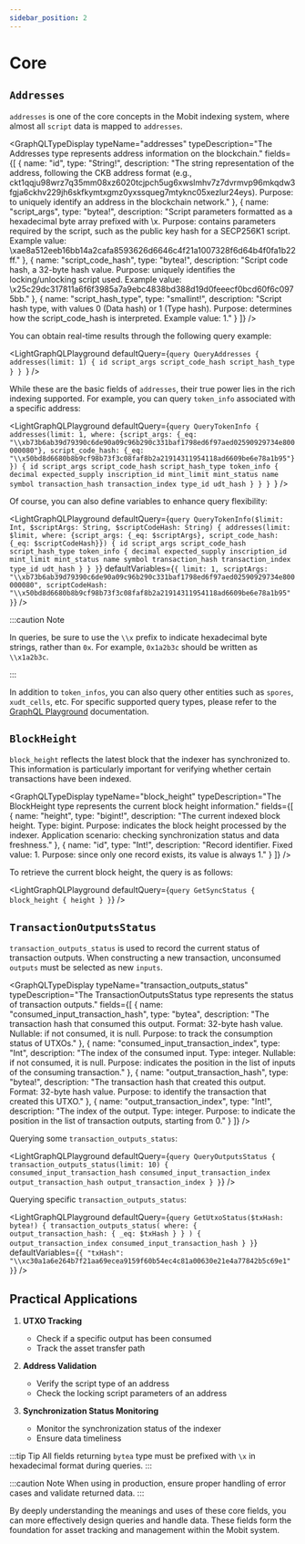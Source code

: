 ```yaml
---
sidebar_position: 2
---
```



# Core

## `Addresses`

`addresses` is one of the core concepts in the Mobit indexing system, where almost all `script` data is mapped to `addresses`.

<GraphQLTypeDisplay
  typeName="addresses"
  typeDescription="The Addresses type represents address information on the blockchain."
  fields={[
    { name: "id", type: "String!", description: "The string representation of the address, following the CKB address format (e.g., ckt1qqju98wrz7q35mm08xz6020tcjpch5ug6xwslmhv7z7dvrmvp96mkqdw3fgja6ckhv229jh6skfkymtxgmz0yxssqueg7mtyknc05xezlur24eys). Purpose: to uniquely identify an address in the blockchain network." },
    { name: "script_args", type: "bytea!", description: "Script parameters formatted as a hexadecimal byte array prefixed with \\x. Purpose: contains parameters required by the script, such as the public key hash for a SECP256K1 script. Example value: \\xae8a512eeb16bb14a2cafa8593626d6646c4f21a1007328f6d64b4f0fa1b22ff." },
    { name: "script_code_hash", type: "bytea!", description: "Script code hash, a 32-byte hash value. Purpose: uniquely identifies the locking/unlocking script used. Example value: \\x25c29dc317811a6f6f3985a7a9ebc4838bd388d19d0feeecf0bcd60f6c0975bb." },
    { name: "script_hash_type", type: "smallint!", description: "Script hash type, with values 0 (Data hash) or 1 (Type hash). Purpose: determines how the script_code_hash is interpreted. Example value: 1." }
  ]}
/>

You can obtain real-time results through the following query example:

<LightGraphQLPlayground
  defaultQuery={`query QueryAddresses {
    addresses(limit: 1) {
      id
      script_args
      script_code_hash
      script_hash_type
    }
  }
`}
/>

While these are the basic fields of `addresses`, their true power lies in the rich indexing supported. For example, you can query `token_info` associated with a specific address:

<LightGraphQLPlayground
  defaultQuery={`query QueryTokenInfo {
  addresses(limit: 1, where: {script_args: {_eq: "\\xb73b6ab39d79390c6de90a09c96b290c331baf1798ed6f97aed02590929734e800000080"}, script_code_hash: {_eq: "\\x50bd8d6680b8b9cf98b73f3c08faf8b2a21914311954118ad6609be6e78a1b95"}}) {
    id
    script_args
    script_code_hash
    script_hash_type
    token_info {
      decimal
      expected_supply
      inscription_id
      mint_limit
      mint_status
      name
      symbol
      transaction_hash
      transaction_index
      type_id
      udt_hash
    }
  }
}
`}
/>

Of course, you can also define variables to enhance query flexibility:

<LightGraphQLPlayground
  defaultQuery={`
    query QueryTokenInfo($limit: Int, $scriptArgs: String, $scriptCodeHash: String) {
      addresses(limit: $limit, where: {script_args: {_eq: $scriptArgs}, script_code_hash: {_eq: $scriptCodeHash}}) {
        id
        script_args
        script_code_hash
        script_hash_type
        token_info {
          decimal
          expected_supply
          inscription_id
          mint_limit
          mint_status
          name
          symbol
          transaction_hash
          transaction_index
          type_id
          udt_hash
        }
      }
    }
  `}
  defaultVariables={`{
    limit: 1,
    scriptArgs: "\\xb73b6ab39d79390c6de90a09c96b290c331baf1798ed6f97aed02590929734e800000080",
    scriptCodeHash: "\\x50bd8d6680b8b9cf98b73f3c08faf8b2a21914311954118ad6609be6e78a1b95"
  }`}
/>

:::caution Note

In queries, be sure to use the `\\x` prefix to indicate hexadecimal byte strings, rather than `0x`. For example, `0x1a2b3c` should be written as `\\x1a2b3c`.

:::

In addition to `token_infos`, you can also query other entities such as `spores`, `xudt_cells`, etc. For specific supported query types, please refer to the [GraphQL Playground](/playground) documentation.

## `BlockHeight`

`block_height` reflects the latest block that the indexer has synchronized to. This information is particularly important for verifying whether certain transactions have been indexed.

<GraphQLTypeDisplay
  typeName="block_height"
  typeDescription="The BlockHeight type represents the current block height information."
  fields={[
    { name: "height", type: "bigint!", description: "The current indexed block height. Type: bigint. Purpose: indicates the block height processed by the indexer. Application scenario: checking synchronization status and data freshness." },
    { name: "id", type: "Int!", description: "Record identifier. Fixed value: 1. Purpose: since only one record exists, its value is always 1." }
  ]}
/>

To retrieve the current block height, the query is as follows:

<LightGraphQLPlayground
  defaultQuery={`query GetSyncStatus {
  block_height {
    height
  }
}`}
/>

## `TransactionOutputsStatus`

`transaction_outputs_status` is used to record the current status of transaction outputs. When constructing a new transaction, unconsumed `outputs` must be selected as new `inputs`.

<GraphQLTypeDisplay
  typeName="transaction_outputs_status"
  typeDescription="The TransactionOutputsStatus type represents the status of transaction outputs."
  fields={[
    { name: "consumed_input_transaction_hash", type: "bytea", description: "The transaction hash that consumed this output. Format: 32-byte hash value. Nullable: if not consumed, it is null. Purpose: to track the consumption status of UTXOs." },
    { name: "consumed_input_transaction_index", type: "Int", description: "The index of the consumed input. Type: integer. Nullable: if not consumed, it is null. Purpose: indicates the position in the list of inputs of the consuming transaction." },
    { name: "output_transaction_hash", type: "bytea!", description: "The transaction hash that created this output. Format: 32-byte hash value. Purpose: to identify the transaction that created this UTXO." },
    { name: "output_transaction_index", type: "Int!", description: "The index of the output. Type: integer. Purpose: to indicate the position in the list of transaction outputs, starting from 0." }
  ]}
/>

Querying some `transaction_outputs_status`:

<LightGraphQLPlayground
  defaultQuery={`query QueryOutputsStatus {
  transaction_outputs_status(limit: 10) {
    consumed_input_transaction_hash
    consumed_input_transaction_index
    output_transaction_hash
    output_transaction_index
  }
}`}
/>

Querying specific `transaction_outputs_status`:

<LightGraphQLPlayground
  defaultQuery={`query GetUtxoStatus($txHash: bytea!) {
  transaction_outputs_status(
    where: { output_transaction_hash: { _eq: $txHash } }
  ) {
    output_transaction_index
    consumed_input_transaction_hash
  }
}`}
  defaultVariables={`{
  "txHash": "\\xc30a1a6e264b7f21aa69ecea9159f60b54ec4c81a00630e21e4a77842b5c69e1"
}`}
/>

## Practical Applications

1. **UTXO Tracking**
   - Check if a specific output has been consumed
   - Track the asset transfer path

2. **Address Validation**
   - Verify the script type of an address
   - Check the locking script parameters of an address

3. **Synchronization Status Monitoring**
   - Monitor the synchronization status of the indexer
   - Ensure data timeliness

:::tip Tip
All fields returning `bytea` type must be prefixed with `\x` in hexadecimal format during queries.
:::

:::caution Note
When using in production, ensure proper handling of error cases and validate returned data.
:::

By deeply understanding the meanings and uses of these core fields, you can more effectively design queries and handle data. These fields form the foundation for asset tracking and management within the Mobit system.
